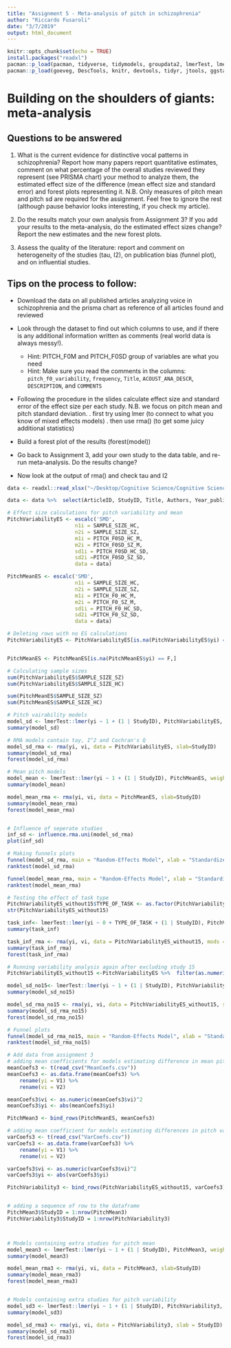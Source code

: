 ```yaml
---
title: "Assignment 5 - Meta-analysis of pitch in schizophrenia"
author: "Riccardo Fusaroli"
date: "3/7/2019"
output: html_document
---
```


```r
knitr::opts_chunk$set(echo = TRUE)
install.packages("readxl")
pacman::p_load(pacman, tidyverse, tidymodels, groupdata2, lmerTest, lme4, kernlab, dplyr)
pacman::p_load(goeveg, DescTools, knitr, devtools, tidyr, jtools, ggstance, readxl, metafor, influence.ME)
```

# Building on the shoulders of giants: meta-analysis

## Questions to be answered

1. What is the current evidence for distinctive vocal patterns in schizophrenia? Report how many papers report quantitative estimates, comment on what percentage of the overall studies reviewed they represent (see PRISMA chart) your method to analyze them, the estimated effect size of the difference (mean effect size and standard error) and forest plots representing it. N.B. Only measures of pitch mean and pitch sd are required for the assignment. Feel free to ignore the rest (although pause behavior looks interesting, if you check my article).

2. Do the results match your own analysis from Assignment 3? If you add your results to the meta-analysis, do the estimated effect sizes change? Report the new estimates and the new forest plots.

3. Assess the quality of the literature: report and comment on heterogeneity of the studies (tau, I2), on publication bias (funnel plot), and on influential studies.

## Tips on the process to follow:

- Download the data on all published articles analyzing voice in schizophrenia and the prisma chart as reference of all articles found and reviewed
- Look through the dataset to find out which columns to use, and if there is any additional information written as comments (real world data is always messy!).
    * Hint: PITCH_F0M and PITCH_F0SD group of variables are what you need
    * Hint: Make sure you read the comments in the columns: `pitch_f0_variability`, `frequency`, `Title`,  `ACOUST_ANA_DESCR`, `DESCRIPTION`, and `COMMENTS`
- Following the procedure in the slides calculate effect size and standard error of the effect size per each study. N.B. we focus on pitch mean and pitch standard deviation.
 . first try using lmer (to connect to what you know of mixed effects models)
 . then use rma() (to get some juicy additional statistics)

- Build a forest plot of the results (forest(model))
 
- Go back to Assignment 3, add your own study to the data table, and re-run meta-analysis. Do the results change?

- Now look at the output of rma() and check tau and I2

```r
data <- readxl::read_xlsx("~/Desktop/Cognitive Science/Cognitive Science 3rd semester/Experimental Methods 3/Afleveringer/Assignment_5/Matrix_MetaAnalysis_Diagnosis_updated290719.xlsx")

data <- data %>%  select(ArticleID, StudyID, Title, Authors, Year_publication, TYPE_OF_TASK, SAMPLE_SIZE_SZ,SAMPLE_SIZE_HC, PITCH_F0_SZ_M, PITCH_F0_HC_M, PITCH_F0_SZ_SD, PITCH_F0_HC_SD,PITCH_F0SD_HC_SD, PITCH_F0SD_SZ_SD, PITCH_F0SD_HC_M, PITCH_F0SD_SZ_M)

# Effect size calculations for pitch variability and mean
PitchVariabilityES <- escalc('SMD',
                      n1i = SAMPLE_SIZE_HC,
                      n2i = SAMPLE_SIZE_SZ,
                      m1i = PITCH_F0SD_HC_M, 
                      m2i = PITCH_F0SD_SZ_M,
                      sd1i = PITCH_F0SD_HC_SD, 
                      sd2i =PITCH_F0SD_SZ_SD,
                      data = data)

PitchMeanES <- escalc('SMD',
                      n1i = SAMPLE_SIZE_HC,
                      n2i = SAMPLE_SIZE_SZ,
                      m1i = PITCH_F0_HC_M, 
                      m2i = PITCH_F0_SZ_M,
                      sd1i = PITCH_F0_HC_SD, 
                      sd2i =PITCH_F0_SZ_SD,
                      data = data)

# Deleting rows with no ES calculations
PitchVariabilityES <- PitchVariabilityES[is.na(PitchVariabilityES$yi) == F,]


PitchMeanES <- PitchMeanES[is.na(PitchMeanES$yi) == F,]

# Calculating sample sizes
sum(PitchVariabilityES$SAMPLE_SIZE_SZ)
sum(PitchVariabilityES$SAMPLE_SIZE_HC)

sum(PitchMeanES$SAMPLE_SIZE_SZ)
sum(PitchMeanES$SAMPLE_SIZE_HC)

# Pitch vairability models
model_sd <- lmerTest::lmer(yi ~ 1 + (1 | StudyID), PitchVariabilityES, weights = 1/vi, REML=F, control = lme4::lmerControl( check.nobs.vs.nlev ='ignore', check.nobs.vs.nRE = 'ignore'))
summary(model_sd)

# RMA models contain tay, I^2 and Cochran's Q
model_sd_rma <- rma(yi, vi, data = PitchVariabilityES, slab=StudyID)
summary(model_sd_rma)
forest(model_sd_rma)

# Mean pitch models
model_mean <- lmerTest::lmer(yi ~ 1 + (1 | StudyID), PitchMeanES, weights = 1/vi, REML=F, control = lme4::lmerControl( check.nobs.vs.nlev ='ignore', check.nobs.vs.nRE = 'ignore'))
summary(model_mean)

model_mean_rma <- rma(yi, vi, data = PitchMeanES, slab=StudyID)
summary(model_mean_rma)
forest(model_mean_rma)


# Influence of seperate studies
inf_sd <- influence.rma.uni(model_sd_rma)
plot(inf_sd)

# Making funnels plots
funnel(model_sd_rma, main = "Random-Effects Model", xlab = "Standardized Mean Difference")
ranktest(model_sd_rma)

funnel(model_mean_rma, main = "Random-Effects Model", xlab = "Standardized Mean Difference")
ranktest(model_mean_rma)

# Testing the effect of task type
PitchVariabilityES_without15$TYPE_OF_TASK <- as.factor(PitchVariabilityES_without15$TYPE_OF_TASK)
str(PitchVariabilityES_without15)

task_inf<- lmerTest::lmer(yi ~ 0 + TYPE_OF_TASK + (1 | StudyID), PitchVariabilityES_without15, weights = 1/vi, REML=F, control = lme4::lmerControl( check.nobs.vs.nlev ='ignore', check.nobs.vs.nRE = 'ignore'))
summary(task_inf)

task_inf_rma <- rma(yi, vi, data = PitchVariabilityES_without15, mods = cbind(TYPE_OF_TASK), slab=StudyID)
summary(task_inf_rma)
forest(task_inf_rma)
```
```r
# Running variability analysis again after excluding study 15
PitchVariabilityES_without15 <-PitchVariabilityES %>%  filter(as.numeric(PitchVariabilityES$StudyID) != 15)

model_sd_no15<- lmerTest::lmer(yi ~ 1 + (1 | StudyID), PitchVariabilityES_without15, weights = 1/vi, REML=F, control = lme4::lmerControl( check.nobs.vs.nlev ='ignore', check.nobs.vs.nRE = 'ignore'))
summary(model_sd_no15)

model_sd_rma_no15 <- rma(yi, vi, data = PitchVariabilityES_without15, slab=StudyID)
summary(model_sd_rma_no15)
forest(model_sd_rma_no15)

# Funnel plots
funnel(model_sd_rma_no15, main = "Random-Effects Model", xlab = "Standardized Mean Difference")
ranktest(model_sd_rma_no15)
```


```r
# Add data from assignment 3
# adding mean coefficients for models estimating difference in mean pitch
meanCoefs3 <- t(read_csv("MeanCoefs.csv"))
meanCoefs3 <- as.data.frame(meanCoefs3) %>% 
    rename(yi = V1) %>% 
    rename(vi = V2)

meanCoefs3$vi <- as.numeric(meanCoefs3$vi)^2
meanCoefs3$yi <- abs(meanCoefs3$yi)

PitchMean3 <- bind_rows(PitchMeanES, meanCoefs3)

# adding mean coefficient for models estimating differences in pitch variability
varCoefs3 <- t(read_csv("VarCoefs.csv"))
varCoefs3 <- as.data.frame(varCoefs3) %>% 
    rename(yi = V1) %>% 
    rename(vi = V2)

varCoefs3$vi <- as.numeric(varCoefs3$vi)^2
varCoefs3$yi <- abs(varCoefs3$yi)

PitchVariability3 <- bind_rows(PitchVariabilityES_without15, varCoefs3)


# adding a sequence of row to the dataframe
PitchMean3$StudyID = 1:nrow(PitchMean3)
PitchVariability3$StudyID = 1:nrow(PitchVariability3)



# Models containing extra studies for pitch mean
model_mean3 <- lmerTest::lmer(yi ~ 1 + (1 | StudyID), PitchMean3, weights = 1/vi, REML=F, control = lme4::lmerControl( check.nobs.vs.nlev ='ignore', check.nobs.vs.nRE = 'ignore'))
summary(model_mean3)

model_mean_rma3 <- rma(yi, vi, data = PitchMean3, slab=StudyID)
summary(model_mean_rma3)
forest(model_mean_rma3)


# Models containing extra studies for pitch variability
model_sd3 <- lmerTest::lmer(yi ~ 1 + (1 | StudyID), PitchVariability3, weights = 1/vi, REML=F, control = lme4::lmerControl(check.nobs.vs.nlev ='ignore', check.nobs.vs.nRE = 'ignore'))
summary(model_sd3)

model_sd_rma3 <- rma(yi, vi, data = PitchVariability3, slab = StudyID)
summary(model_sd_rma3)
forest(model_sd_rma3)
```

        